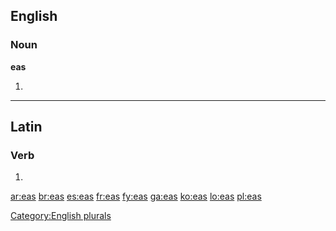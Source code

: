 ==English==

===Noun===
'''eas'''

# {{plural of|[[ea]]}}

[[Category:English plurals]]

----

==Latin==

===Verb===
{{la-verb-form|eās}}

# {{conjugation of|[[eo#Latin|eō]]||2|s|pres|act|sub}}

[[ar:eas]]
[[br:eas]]
[[es:eas]]
[[fr:eas]]
[[fy:eas]]
[[ga:eas]]
[[ko:eas]]
[[lo:eas]]
[[pl:eas]]